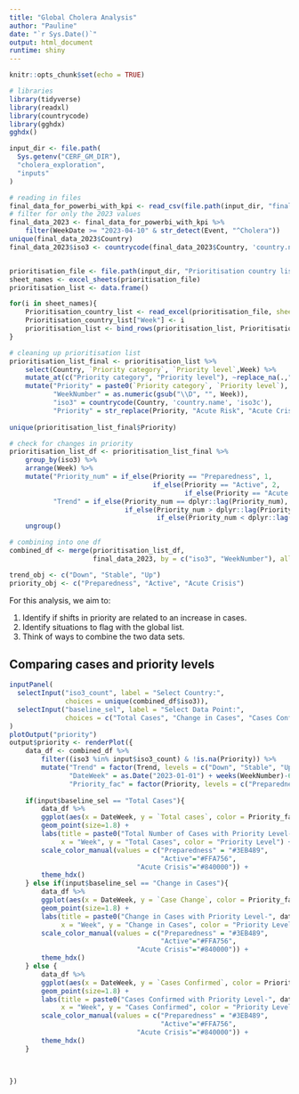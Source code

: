 ```yaml
---
title: "Global Cholera Analysis"
author: "Pauline"
date: "`r Sys.Date()`"
output: html_document
runtime: shiny
---
```


```r
knitr::opts_chunk$set(echo = TRUE)

# libraries
library(tidyverse)
library(readxl)
library(countrycode)
library(gghdx)
gghdx()

input_dir <- file.path(
  Sys.getenv("CERF_GM_DIR"),
  "cholera_exploration",
  "inputs"
)

# reading in files
final_data_for_powerbi_with_kpi <- read_csv(file.path(input_dir, "final_data_for_powerbi_with_kpi.csv"))
# filter for only the 2023 values
final_data_2023 <- final_data_for_powerbi_with_kpi %>%
    filter(WeekDate >= "2023-04-10" & str_detect(Event, "^Cholera"))
unique(final_data_2023$Country)
final_data_2023$iso3 <- countrycode(final_data_2023$Country, 'country.name', 'iso3c')


prioritisation_file <- file.path(input_dir, "Prioritisation country list.xlsx")
sheet_names <- excel_sheets(prioritisation_file)
prioritisation_list <- data.frame()

for(i in sheet_names){
    Prioritisation_country_list <- read_excel(prioritisation_file, sheet = i)
    Prioritisation_country_list["Week"] <- i
    prioritisation_list <- bind_rows(prioritisation_list, Prioritisation_country_list)
}

# cleaning up prioritisation list
prioritisation_list_final <- prioritisation_list %>%
    select(Country, `Priority category`, `Priority level`,Week) %>%
    mutate_at(c("Priority category", "Priority level"), ~replace_na(.,"")) %>%
    mutate("Priority" = paste0(`Priority category`, `Priority level`),
           "WeekNumber" = as.numeric(gsub("\\D", "", Week)),
           "iso3" = countrycode(Country, 'country.name', 'iso3c'),
           "Priority" = str_replace(Priority, "Acute Risk", "Acute Crisis"))
    
unique(prioritisation_list_final$Priority)

# check for changes in priority
prioritisation_list_df <- prioritisation_list_final %>%
    group_by(iso3) %>%
    arrange(Week) %>%
    mutate("Priority_num" = if_else(Priority == "Preparedness", 1, 
                                    if_else(Priority == "Active", 2, 
                                            if_else(Priority == "Acute Crisis", 3, NA))),
           "Trend" = if_else(Priority_num == dplyr::lag(Priority_num), "Stable", 
                             if_else(Priority_num > dplyr::lag(Priority_num), "Up",
                                     if_else(Priority_num < dplyr::lag(Priority_num), "Down", "")))) %>%
    ungroup()

# combining into one df
combined_df <- merge(prioritisation_list_df, 
                     final_data_2023, by = c("iso3", "WeekNumber"), all = TRUE)

trend_obj <- c("Down", "Stable", "Up")
priority_obj <- c("Preparedness", "Active", "Acute Crisis")

```

For this analysis, we aim to:

1. Identify if shifts in priority are related to an increase in cases.
2. Identify situations to flag with the global list.
3. Think of ways to combine the two data sets.
 
 
## Comparing cases and priority levels 


```r
inputPanel(
  selectInput("iso3_count", label = "Select Country:",
              choices = unique(combined_df$iso3)),
  selectInput("baseline_sel", label = "Select Data Point:",
              choices = c("Total Cases", "Change in Cases", "Cases Confirmed"))
)
plotOutput("priority")
output$priority <- renderPlot({
    data_df <- combined_df %>%
        filter((iso3 %in% input$iso3_count) & !is.na(Priority)) %>%
        mutate("Trend" = factor(Trend, levels = c("Down", "Stable", "Up")),
               "DateWeek" = as.Date("2023-01-01") + weeks(WeekNumber)-6,
               "Priority_fac" = factor(Priority, levels = c("Preparedness", "Active", "Acute Crisis")))
    
    if(input$baseline_sel == "Total Cases"){
        data_df %>%
        ggplot(aes(x = DateWeek, y = `Total cases`, color = Priority_fac)) + 
        geom_point(size=1.8) +
        labs(title = paste0("Total Number of Cases with Priority Level-", data_df$Country.x[1]), 
             x = "Week", y = "Total Cases", color = "Priority Level") + 
        scale_color_manual(values = c("Preparedness" = "#3EB489",
                                      "Active"="#FFA756",
                                "Acute Crisis"="#840000")) + 
        theme_hdx()
    } else if(input$baseline_sel == "Change in Cases"){
        data_df %>%
        ggplot(aes(x = DateWeek, y = `Case Change`, color = Priority_fac)) + 
        geom_point(size=1.8) +
        labs(title = paste0("Change in Cases with Priority Level-", data_df$Country.x[1]), 
             x = "Week", y = "Change in Cases", color = "Priority Level") + 
        scale_color_manual(values = c("Preparedness" = "#3EB489",
                                      "Active"="#FFA756",
                                "Acute Crisis"="#840000")) + 
        theme_hdx()
    } else {
        data_df %>%
        ggplot(aes(x = DateWeek, y = `Cases Confirmed`, color = Priority_fac)) + 
        geom_point(size=1.8) +
        labs(title = paste0("Cases Confirmed with Priority Level-", data_df$Country.x[1]), 
             x = "Week", y = "Cases Confirmed", color = "Priority Level") + 
        scale_color_manual(values = c("Preparedness" = "#3EB489",
                                      "Active"="#FFA756",
                                "Acute Crisis"="#840000")) + 
        theme_hdx()
    }
    
    

})
```
